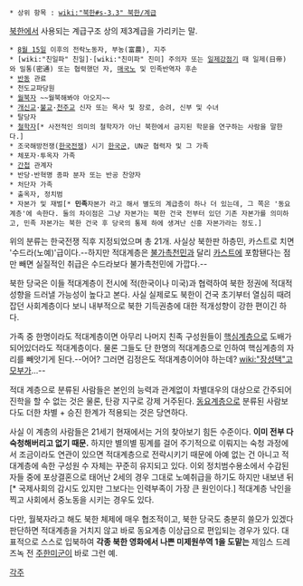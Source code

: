  * 상위 항목 : [[wiki:"북한#s-3.3" 북한/계급]]

[[북한]]에서 사용되는 계급구조 상의 제3계급을 가리키는 말.

 * [[8월 15일]] 이후의 전락노동자, 부농(富農), 지주
 * [wiki:"친일파" 친일]·[wiki:"친미파" 친미] 주의자 또는 [[일제강점기]] 때 일제(日帝)와 밀통(密通) 또는 협력했던 자, [[매국노]] 및 민족반역자 후손
 * [[반동]] 관료
 * 천도교파당원
 * [[월북]]자 ~~월북해봐야 아오지~~
 * [[개신교]]·[[불교]]·[[천주교]] 신자 또는 목사 및 장로, 승려, 신부 및 수녀
 * 탈당자
 * [[철학자]][* 사전적인 의미의 철학자가 아닌 북한에서 금지된 학문을 연구하는 사람을 말한다.]
 * 조국해방전쟁([[한국전쟁]]) 시기 [[한국군]], UN군 협력자 및 그 가족
 * 체포자·투옥자 가족
 * [[간첩]] 관계자
 * 반당·반혁명 종파 분자 또는 반공 찬양자
 * 처단자 가족
 * 출옥자, 정치범
 * 자본가 및 재벌[* '''민족'''자본가 라고 해서 별도의 계급층이 하나 더 있는데, 그 쪽은 '동요계층'에 속한다. 둘의 차이점은 그냥 자본가는 북한 건국 전부터 있던 기존 자본가를 의미하고, 민족 자본가는 북한 건국 후 당국의 통제 하에 생겨난 신흥 자본가라는 정도.]

위의 분류는 한국전쟁 직후 지정되었으며 총 21개. 사실상 북한판 하층민, 카스트로 치면 '수드라(노예)'급이다.--하지만 적대계층은 [[불가촉천민]]과 달리 [[카스트]]에 포함됀다는 점만 빼면 실질적인 취급은 수드라보다 불가촉천민에 가깝다.--

북한 당국은 이들 적대계층이 전시에 적(한국이나 미국)과 협력하여 북한 정권에 적대적 성향을 드러낼 가능성이 높다고 본다. 사실 실제로도 북한이 건국 초기부터 열심히 때려잡던 사회계층이다 보니 내부적으로 북한 기득권층에 대한 적개성향이 강한 편이긴 하다.

가족 중 한명이라도 적대계층이면 아무리 나머지 친족 구성원들이 [[핵심계층]]으로 도배가 되어있더라도 적대계층이다. 물론 그들도 단 한명의 적대계층으로 인하여 핵심계층의 자리를 빼앗기게 된다.--어어? 그러면 김정은도 적대계층이어야 하는데? [[wiki:"장성택"고모부]]가...--

적대 계층으로 분류된 사람들은 본인의 능력과 관계없이 차별대우의 대상으로 간주되어 진학을 할 수 없는 것은 물론, 탄광 지구로 강제 거주된다. [[동요계층]]으로 분류된 사람보다도 더한 차별 + 승진 한계가 적용되는 것은 당연하다.

사실 이 계층의 사람들은 21세기 현재에서는 거의 찾아보기 힘든 수준이다. '''이미 전부 다 숙청해버리고 없기 때문.''' 하지만 별의별 핑계를 걸어 주기적으로 이뤄지는 숙청 과정에서 조금이라도 연관이 있으면 적대계층으로 전락시키기 때문에 아예 없는 건 아니고 적대계층에 속한 구성원 수 자체는 꾸준히 유지되고 있다. 이외 정치범수용소에서 수감된 자들 중에 포상결혼으로 태어난 2세의 경우 그대로 노예취급을 하기도 하지만 내보낸 뒤[* 국제사회의 감시도 있지만 그보다는 인력부족이 가장 큰 원인이다.] 적대계층 낙인을 찍고 사회에서 중노동을 시키는 경우도 있다. 

다만, 월북자라고 해도 북한 체제에 매우 협조적이고, 북한 당국도 충분히 쓸모가 있겠다 판단하면 적대계층을 거치지 않고 바로 동요계층 이상급으로 편입되는 경우가 있다. 대표적으로 스스로 입북하여 '''각종 북한 영화에서 나쁜 미제원쑤역 1을 도맡는''' 제임스 드레즈녹 전 [[주한미군]]이 바로 그런 예.

[[각주]]
